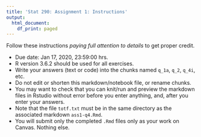 ```yaml
---
title: 'Stat 290: Assignment 1: Instructions'
output:
  html_document:
    df_print: paged
---
```


Follow these instructions _paying full attention to details_ to get
proper credit.

- Due date: Jan 17, 2020, 23:59:00 hrs.
- R version 3.6.2 should be used for all exercises.
- Write your answers (text or code) into the chunks named
  `q_1a`, `q_2`, `q_4i`, etc.
- Do not edit or shorten this markdown/notebook file, or rename chunks.
- You may want to check that you can knit/run and preview the markdown
  files in Rstudio without error before you enter anything, and, after
  you enter your answers.
- Note that the file `totf.txt` must be in the same directory as the
  associated markdown `ass1-q4.Rmd`.
- You will submit only the completed `.Rmd` files only as your
  work on Canvas. Nothing else. 

